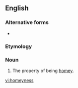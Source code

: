 ==English==

===Alternative forms===
* {{l|en|hominess}}

===Etymology===
{{suffix|en|homey|ness}}

===Noun===
{{en-noun|-}}

# The property of being [[homey]].

[[vi:homeyness]]